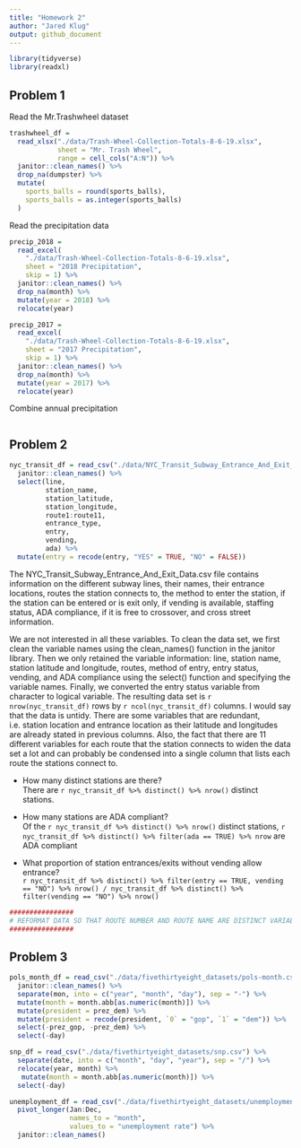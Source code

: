 ```yaml
---
title: "Homework 2"
author: "Jared Klug"
output: github_document
---
```


```r
library(tidyverse)
library(readxl)
```

## Problem 1

Read the Mr.Trashwheel dataset

```r
trashwheel_df = 
  read_xlsx("./data/Trash-Wheel-Collection-Totals-8-6-19.xlsx", 
            sheet = "Mr. Trash Wheel",
            range = cell_cols("A:N")) %>%
  janitor::clean_names() %>%
  drop_na(dumpster) %>%
  mutate(
    sports_balls = round(sports_balls),
    sports_balls = as.integer(sports_balls)
  )
```

Read the precipitation data

```r
precip_2018 = 
  read_excel(
    "./data/Trash-Wheel-Collection-Totals-8-6-19.xlsx", 
    sheet = "2018 Precipitation",
    skip = 1) %>%
  janitor::clean_names() %>%
  drop_na(month) %>%
  mutate(year = 2018) %>%
  relocate(year)

precip_2017 = 
  read_excel(
    "./data/Trash-Wheel-Collection-Totals-8-6-19.xlsx", 
    sheet = "2017 Precipitation",
    skip = 1) %>%
  janitor::clean_names() %>%
  drop_na(month) %>%
  mutate(year = 2017) %>%
  relocate(year)
```

Combine annual precipitation

```r

```

## Problem 2

```r

nyc_transit_df = read_csv("./data/NYC_Transit_Subway_Entrance_And_Exit_Data.csv") %>% 
  janitor::clean_names() %>% 
  select(line, 
         station_name, 
         station_latitude, 
         station_longitude, 
         route1:route11, 
         entrance_type, 
         entry, 
         vending, 
         ada) %>% 
  mutate(entry = recode(entry, "YES" = TRUE, "NO" = FALSE))

```

The NYC_Transit_Subway_Entrance_And_Exit_Data.csv file contains information on the different subway lines, their names, their entrance locations, routes the station connects to, the method to enter the station, if the station can be entered or is exit only, if vending is available, staffing status, ADA compliance, if it is free to crossover, and cross street information.  

We are not interested in all these variables. To clean the data set, we first clean the variable names using the clean_names() function in the janitor library. Then we only retained the variable information: line, station name, station latitude and longitude, routes, method of entry, entry status, vending, and ADA compliance using the select() function and specifying the variable names. Finally, we converted the entry status variable from character to logical variable. The resulting data set is `r nrow(nyc_transit_df)` rows by `r ncol(nyc_transit_df)` columns. I would say that the data is untidy. There are some variables that are redundant, i.e. station location and entrance location as their latitude and longitudes are already stated in previous columns. Also, the fact that there are 11 different variables for each route that the station connects to widen the data set a lot and can probably be condensed into a single column that lists each route the stations connect to.

* How many distinct stations are there?  
There are `r nyc_transit_df %>% distinct() %>% nrow()` distinct stations.

* How many stations are ADA compliant?  
Of the `r nyc_transit_df %>% distinct() %>% nrow()` distinct stations, `r nyc_transit_df %>% distinct() %>% filter(ada == TRUE) %>% nrow` are ADA compliant 

* What proportion of station entrances/exits without vending allow entrance?  
`r nyc_transit_df %>% distinct() %>% filter(entry == TRUE, vending == "NO") %>% nrow() / nyc_transit_df %>% distinct() %>% filter(vending == "NO") %>% nrow()`

```r

################
# REFORMAT DATA SO THAT ROUTE NUMBER AND ROUTE NAME ARE DISTINCT VARIABLES. HOW MANY STATIONS SERVE THE A TRAIN? OF THE STATIONS THAT SERVE THE A TRAIN, HOW MANY ARE ADA COMPLIANT?
################

```

## Problem 3

```r

pols_month_df = read_csv("./data/fivethirtyeight_datasets/pols-month.csv") %>% 
  janitor::clean_names() %>% 
  separate(mon, into = c("year", "month", "day"), sep = "-") %>% 
  mutate(month = month.abb[as.numeric(month)]) %>% 
  mutate(president = prez_dem) %>% 
  mutate(president = recode(president, `0` = "gop", `1` = "dem")) %>% 
  select(-prez_gop, -prez_dem) %>% 
  select(-day)

snp_df = read_csv("./data/fivethirtyeight_datasets/snp.csv") %>% 
  separate(date, into = c("month", "day", "year"), sep = "/") %>% 
  relocate(year, month) %>% 
   mutate(month = month.abb[as.numeric(month)]) %>% 
  select(-day)

unemployment_df = read_csv("./data/fivethirtyeight_datasets/unemployment.csv") %>% 
  pivot_longer(Jan:Dec,
               names_to = "month",
               values_to = "unemployment rate") %>% 
  janitor::clean_names()

```


